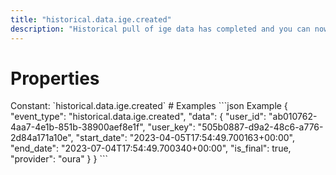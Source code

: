```yaml
---
title: "historical.data.ige.created"
description: "Historical pull of ige data has completed and you can now pull data for this resource."
---
```

# Properties
<ResponseField name="event_type" type="const string" required="true">
Constant: `historical.data.ige.created`
</ResponseField>
<ResponseField name="data" type="HistoricalDataCreated" required="true">
<Expandable title="HistoricalDataCreated" defaultOpen="true">
<ResponseField name="user_id" type="string" required="true">
</ResponseField>
<ResponseField name="user_key" type="string" required="true">
</ResponseField>
<ResponseField name="start_date" type="string" required="true">
</ResponseField>
<ResponseField name="end_date" type="string" required="true">
</ResponseField>
<ResponseField name="is_final" type="boolean" required="true">
</ResponseField>
<ResponseField name="provider" type="string" required="true">
</ResponseField>
</Expandable>
</ResponseField>
# Examples
<CodeGroup>
```json Example
{
  "event_type": "historical.data.ige.created",
  "data": {
    "user_id": "ab010762-4aa7-4e1b-851b-38900aef8e1f",
    "user_key": "505b0887-d9a2-48c6-a776-2d84a171a10e",
    "start_date": "2023-04-05T17:54:49.700163+00:00",
    "end_date": "2023-07-04T17:54:49.700340+00:00",
    "is_final": true,
    "provider": "oura"
  }
}
```
</CodeGroup>
